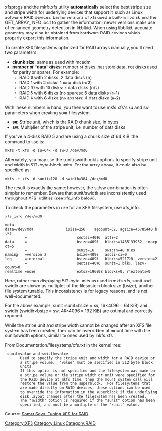 xfsprogs and the mkfs.xfs utility '''automatically''' select the best stripe size and stripe width for underlying devices that support it, such as Linux software RAID devices. Earlier versions of xfs used a built-in libdisk and the GET_ARRAY_INFO ioctl to gather the information; newer versions make use of enhanced geometry detection in libblkid.  When using libblkid, accurate geometry may also be obtained from hardware RAID devices which properly export this information.

To create XFS filesystems optimized for RAID arrays manually, you'll need two parameters:

* '''chunk size''': same as used with mdadm
* '''number of "data" disks''': number of disks that store data, not disks used for parity or spares. For example:
** RAID 0 with 2 disks: 2 data disks (n)
** RAID 1 with 2 disks: 1 data disk (n/2)
** RAID 10 with 10 disks: 5 data disks (n/2)
** RAID 5 with 6 disks (no spares): 5 data disks (n-1)
** RAID 6 with 6 disks (no spares): 4 data disks (n-2)

With these numbers in hand, you then want to use mkfs.xfs's su and sw parameters when creating your filesystem.

* '''su''': Stripe unit, which is the RAID chunk size, in bytes
* '''sw''': Multiplier of the stripe unit, i.e. number of data disks

If you've a 4-disk RAID 5 and are using a chunk size of 64 KiB, the command to use is:

 mkfs -t xfs -d su=64k -d sw=3 /dev/md0

Alternately, you may use the sunit/swidth mkfs options to specify stripe unit and width in 512-byte-block units. For the array above, it could also be specified as:

 mkfs -t xfs -d sunit=128 -d swidth=384 /dev/md0

The result is exactly the same; however, the su/sw combination is often simpler to remember. Beware that sunit/swidth are inconsistently used throughout XFS' utilities (see xfs_info below).

To check the parameters in use for an XFS filesystem, use xfs_info.

 xfs_info /dev/md0

 meta-data=/dev/md0               isize=256    agcount=32, agsize=45785440 blks
          =                       sectsz=4096  attr=2
 data     =                       bsize=4096   blocks=1465133952, imaxpct=5
          =                       sunit=16     swidth=48 blks
 naming   =version 2              bsize=4096   ascii-ci=0
 log      =internal               bsize=4096   blocks=521728, version=2
          =                       sectsz=4096  sunit=1 blks, lazy-count=0
 realtime =none                   extsz=196608 blocks=0, rtextents=0

Here, rather than displaying 512-byte units as used in mkfs.xfs, sunit and swidth are shown as multiples of the filesystem block size (bsize), another file system tunable. This inconsistency is for legacy reasons, and is not well-documented.

For the above example, sunit (sunit×bsize = su, 16×4096 = 64 KiB) and swidth (swidth×bsize = sw, 48×4096 = 192 KiB) are optimal and correctly reported.

While the stripe unit and stripe width cannot be changed after an XFS file system has been created, they can be overridden at mount time with the sunit/swidth options, similar to ones used by mkfs.xfs.

From Documentation/filesystems/xfs.txt in the kernel tree:

  sunit=value and swidth=value
        Used to specify the stripe unit and width for a RAID device or
        a stripe volume.  "value" must be specified in 512-byte block
        units.
        If this option is not specified and the filesystem was made on
        a stripe volume or the stripe width or unit were specified for
        the RAID device at mkfs time, then the mount system call will
        restore the value from the superblock.  For filesystems that
        are made directly on RAID devices, these options can be used
        to override the information in the superblock if the underlying
        disk layout changes after the filesystem has been created.
        The "swidth" option is required if the "sunit" option has been
        specified, and must be a multiple of the "sunit" value.

Source: [http://says.samat.org/ Samat Says: Tuning XFS for RAID]

[[Category:XFS]][[Category:Linux]][[Category:RAID]]